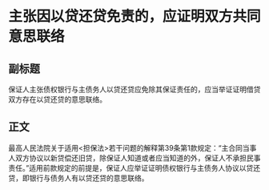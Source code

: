 # 主张因以贷还贷免责的，应证明双方共同意思联络
## 副标题
保证人主张债权银行与主债务人以贷还贷应免除其保证责任的，应当举证证明借贷双方存在以贷还贷的意思联络。
## 正文
最高人民法院关于适用<担保法>若干问题的解释第39条第1款规定：“主合同当事人双方协议以新贷偿还旧贷，除保证人知道或者应当知道的外，保证人不承担民事责任。”适用前款规定的前提是，保证人应举证证明债权银行与主债务人协议以贷还贷，即银行与债务人有以贷还贷的意思联络。